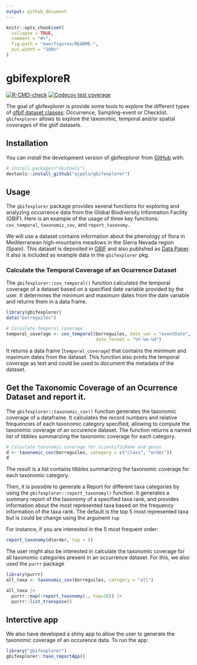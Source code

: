 ```yaml
---
output: github_document
---
```


<!-- README.md is generated from README.Rmd. Please edit that file -->

```r
knitr::opts_chunk$set(
  collapse = TRUE,
  comment = "#>",
  fig.path = "man/figures/README-",
  out.width = "100%"
)
```

# gbifexploreR

<!-- badges: start -->
[![R-CMD-check](https://github.com/ajpelu/gbifexplorer/actions/workflows/R-CMD-check.yaml/badge.svg)](https://github.com/ajpelu/gbifexplorer/actions/workflows/R-CMD-check.yaml)
[![Codecov test coverage](https://codecov.io/gh/ajpelu/gbifexplorer/branch/master/graph/badge.svg)](https://app.codecov.io/gh/ajpelu/gbifexplorer?branch=master)
<!-- badges: end -->

The goal of gbifexplorer is provide some tools to explore the different types of 
[gfbif dataset classes](https://www.gbif.org/dataset-classes): Occurrence, Sampling-event 
or Checklist. `gbifexplorer` allows to explore the taxonomic, temporal and/or spatial 
coverages of the gbif datasets. 


## Installation

You can install the development version of gbifexplorer from [GitHub](https://github.com/) with:

``` r
# install.packages("devtools")
devtools::install_github("ajpelu/gbifexplorer")
```

## Usage 

The `gbifexplorer` package provides several functions for exploring and analyzing 
occurrence data from the Global Biodiversity Information Facility (GBIF). Here is an
example of the usage of three key functions: `cov_temporal`, `taxonomic_cov`, and 
`report_taxonomy`.

We will use a dataset contains information about the phenology of flora in 
Mediterranean high-mountains meadows in the Sierra Nevada region (Spain). This dataset
is deposited in [GBIF](https://doi.org/10.15468/qhqzub) and also published as [Data Paper](https://doi.org/10.3897/phytokeys.46.9116). It also is included as 
example data in the `gbifexplorer` pkg. 

### Calculate the Temporal Coverage of an Ocurrence Dataset
The `gbifexplorer::cov_temporal()` function calculates the temporal coverage of a dataset based 
on a specified date variable provided by the user. It determines the minimum and 
maximum dates from the date variable and returns them in a data frame.

```r
library(gbifexplorer)
data("borreguiles")

# Calculate temporal coverage
temporal_coverage <- cov_temporal(borreguiles, date_var = "eventDate", 
                                  date_format = "%Y-%m-%d")

```

It returns a data frame (`temporal_coverage`) that contains the minimum and maximum 
dates from the dataset. This function also prints the temporal coverage as text
and could be used to document the metadata of the dataset. 

## Get the Taxonomic Coverage of an Ocurrence Dataset and report it. 
The `gbifexplorer::taxonomic_cov()` function generates the taxonomic coverage of 
a dataframe. It calculates the record numbers and relative frequencies of each 
taxonomic category specified, allowing to compute the taxonomic coverage of an 
occurence dataset. The function returns a named list of tibbles summarizing 
the taxonomic coverage for each category. 

```r
# Calculate taxonomic coverage for scientificName and genus
d <- taxonomic_cov(borreguiles, category = c("class", "order"))
d
```

The result is a list contains tibbles summarizing the taxonomic coverage for each 
taxonomic category.

Then, it is possible to generate a Report for different taxa categories by using 
the `gbifexplorer::report_taxonomy()` function. It generates a summary report of 
the taxonomy of a specified taxa rank, and provides information about the most 
represented taxa based on the frequency information of the taxa rank. The default 
is the top 5 most represented taxa but is could be change using the argument `top`

For instance, if you are interested in the 5 most frequent order: 

```r
report_taxonomy(d$order, top = 5)
```

The user might also be interested in calculate the taxonomic coverage for all 
taxonomic categories present in an occurrence dataset. For this, we also used the 
`purrr` package 

```r
library(purrr)
all_taxa <- taxonomic_cov(borreguiles, category = "all")

all_taxa |> 
  purrr::map(~report_taxonomy(., top=10)) |> 
  purrr::list_transpose()

```

## Interctive app 
We also have developed a shiny app to allow the user to generate the taxonomic coverage
of an occurence data. To run the app: 

```r
library("gbifexplorer")
gbifexplorer::taxo_reportApp()
```


